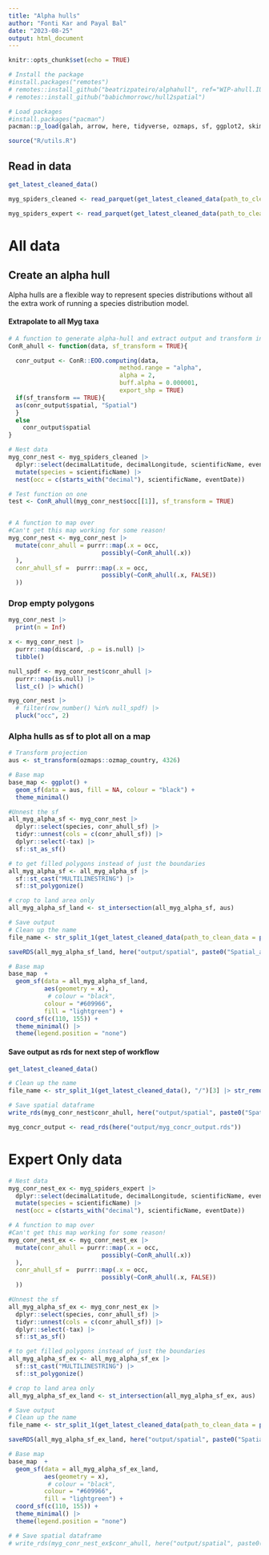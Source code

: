 ```yaml
---
title: "Alpha hulls"
author: "Fonti Kar and Payal Bal"
date: "2023-08-25"
output: html_document
---
```


```r
knitr::opts_chunk$set(echo = TRUE)
```

```r
# Install the package
#install.packages("remotes")
# remotes::install_github("beatrizpateiro/alphahull", ref="WIP-ahull.IUCN-feature")
# remotes::install_github("babichmorrowc/hull2spatial")

# Load packages
#install.packages("pacman")
pacman::p_load(galah, arrow, here, tidyverse, ozmaps, sf, ggplot2, skimr, alphahull, hull2spatial, sp, purrr, ConR, dplyr)

source("R/utils.R")
```

## Read in data

```r
get_latest_cleaned_data()

myg_spiders_cleaned <- read_parquet(get_latest_cleaned_data(path_to_clean_data = paste0(here("output/data/"), "/"))[2])

myg_spiders_expert <- read_parquet(get_latest_cleaned_data(path_to_clean_data = paste0(here("output/data/"), "/"))[1])
```

# All data 
## Create an alpha hull

Alpha hulls are a flexible way to represent species distributions without all the extra work of running a species distribution model. 


#### Extrapolate to all Myg taxa

```r
# A function to generate alpha-hull and extract output and transform into sf object
ConR_ahull <- function(data, sf_transform = TRUE){

  conr_output <- ConR::EOO.computing(data, 
                               method.range = "alpha",
                               alpha = 2, 
                               buff.alpha = 0.000001,
                               export_shp = TRUE)
  if(sf_transform == TRUE){
  as(conr_output$spatial, "Spatial")
  } 
  else
    conr_output$spatial
}

# Nest data
myg_conr_nest <- myg_spiders_cleaned |> 
  dplyr::select(decimalLatitude, decimalLongitude, scientificName, eventDate) |> 
  mutate(species = scientificName) |> 
  nest(occ = c(starts_with("decimal"), scientificName, eventDate))

# Test function on one
test <- ConR_ahull(myg_conr_nest$occ[[1]], sf_transform = TRUE)


# A function to map over
#Can't get this map working for some reason!
myg_conr_nest <- myg_conr_nest |>
  mutate(conr_ahull = purrr::map(.x = occ,
                          possibly(~ConR_ahull(.x))
  ),
  conr_ahull_sf =  purrr::map(.x = occ,
                          possibly(~ConR_ahull(.x, FALSE))
  )) 
```

### Drop empty polygons

```r
myg_conr_nest |> 
  print(n = Inf)

x <- myg_conr_nest |> 
  purrr::map(discard, .p = is.null) |> 
  tibble()

null_spdf <- myg_conr_nest$conr_ahull |> 
  purrr::map(is.null) |> 
  list_c() |> which()

myg_conr_nest |> 
  # filter(row_number() %in% null_spdf) |> 
  pluck("occ", 2)
```

### Alpha hulls as sf to plot all on a map

```r
# Transform projection
aus <- st_transform(ozmaps::ozmap_country, 4326)

# Base map 
base_map <- ggplot() + 
  geom_sf(data = aus, fill = NA, colour = "black") + 
  theme_minimal()

#Unnest the sf
all_myg_alpha_sf <- myg_conr_nest |> 
  dplyr::select(species, conr_ahull_sf) |> 
  tidyr::unnest(cols = c(conr_ahull_sf)) |> 
  dplyr::select(-tax) |> 
  sf::st_as_sf()

# to get filled polygons instead of just the boundaries
all_myg_alpha_sf <- all_myg_alpha_sf |> 
  sf::st_cast("MULTILINESTRING") |>
  sf::st_polygonize()

# crop to land area only
all_myg_alpha_sf_land <- st_intersection(all_myg_alpha_sf, aus)

# Save output
# Clean up the name
file_name <- str_split_1(get_latest_cleaned_data(path_to_clean_data = paste0(here("output/data/"), "/"))[2], "/")[10] |> str_remove(".parquet")

saveRDS(all_myg_alpha_sf_land, here("output/spatial", paste0("Spatial_alpha_hulls_sf_class_", file_name, ".rds")))

# Base map 
base_map  + 
  geom_sf(data = all_myg_alpha_sf_land, 
          aes(geometry = x),
           # colour = "black",
          colour = "#609966",
          fill = "lightgreen") +
  coord_sf(c(110, 155)) +
  theme_minimal() |> 
  theme(legend.position = "none")

```

#### Save output as rds for next step of workflow

```r
get_latest_cleaned_data()

# Clean up the name
file_name <- str_split_1(get_latest_cleaned_data(), "/")[3] |> str_remove(".parquet")

# Save spatial dataframe
write_rds(myg_conr_nest$conr_ahull, here("output/spatial", paste0("Spatial_alpha_hulls_", file_name, ".rds")))

myg_concr_output <- read_rds(here("output/myg_concr_output.rds"))
```

# Expert Only data

```r
# Nest data
myg_conr_nest_ex <- myg_spiders_expert |> 
  dplyr::select(decimalLatitude, decimalLongitude, scientificName, eventDate) |> 
  mutate(species = scientificName) |> 
  nest(occ = c(starts_with("decimal"), scientificName, eventDate))

# A function to map over
#Can't get this map working for some reason!
myg_conr_nest_ex <- myg_conr_nest_ex |>
  mutate(conr_ahull = purrr::map(.x = occ,
                          possibly(~ConR_ahull(.x))
  ),
  conr_ahull_sf =  purrr::map(.x = occ,
                          possibly(~ConR_ahull(.x, FALSE))
  )) 
```

```r
#Unnest the sf
all_myg_alpha_sf_ex <- myg_conr_nest_ex |> 
  dplyr::select(species, conr_ahull_sf) |> 
  tidyr::unnest(cols = c(conr_ahull_sf)) |> 
  dplyr::select(-tax) |> 
  sf::st_as_sf()

# to get filled polygons instead of just the boundaries
all_myg_alpha_sf_ex <- all_myg_alpha_sf_ex |> 
  sf::st_cast("MULTILINESTRING") |>
  sf::st_polygonize()

# crop to land area only
all_myg_alpha_sf_ex_land <- st_intersection(all_myg_alpha_sf_ex, aus)

# Save output
# Clean up the name
file_name <- str_split_1(get_latest_cleaned_data(path_to_clean_data = paste0(here("output/data/"), "/"))[1], "/")[10] |> str_remove(".parquet")

saveRDS(all_myg_alpha_sf_ex_land, here("output/spatial", paste0("Spatial_alpha_hulls_sf_class_expert_", file_name, ".rds")))

# Base map 
base_map  + 
  geom_sf(data = all_myg_alpha_sf_ex_land, 
          aes(geometry = x),
           # colour = "black",
          colour = "#609966",
          fill = "lightgreen") + 
  coord_sf(c(110, 155)) +
  theme_minimal() |> 
  theme(legend.position = "none")
```

```r
# # Save spatial dataframe
# write_rds(myg_conr_nest_ex$conr_ahull, here("output/spatial", paste0("Spatial_alpha_hulls_expert", file_name, ".rds")))
```

